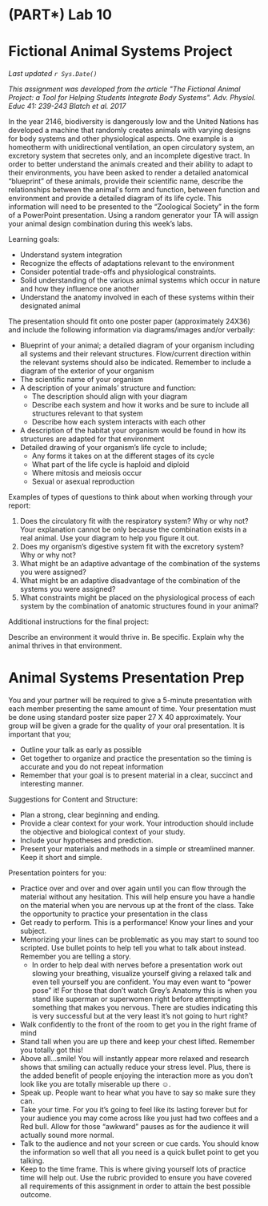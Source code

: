 # (PART\*) Lab 10 {-}

# Fictional Animal Systems Project {-}

*Last updated `r Sys.Date()`*

*This assignment was developed from the article \"The Fictional Animal Project: a Tool for Helping Students Integrate Body Systems\".  Adv. Physiol. Educ 41: 239-243 Blatch et al. 2017*

In the year 2146, biodiversity is dangerously low and the United Nations has developed a machine that randomly creates animals with varying designs for body systems and other physiological aspects. One example is a homeotherm with unidirectional ventilation, an open circulatory system, an excretory system that secretes only, and an incomplete digestive tract. In order to better understand the animals created and their ability to adapt to their environments, you have been asked to render a detailed anatomical \“blueprint\” of these animals, provide their scientific name, describe the relationships between the animal\'s form and function, between function and environment and provide a detailed diagram of its life cycle.  This information will need to be presented to the \“Zoological Society\” in the form of a PowerPoint presentation.  Using a random generator your TA will assign your animal design combination during this week\’s labs. 

Learning goals:

* Understand system integration
* Recognize the effects of adaptations relevant to the environment
* Consider potential trade-offs and physiological constraints.
* Solid understanding of the various animal systems which occur in nature and how they influence one another
* Understand the anatomy involved in each of these systems within their designated animal

The presentation should fit onto one poster paper (approximately 24X36) and include the following information via diagrams/images and/or verbally:

* Blueprint of your animal; a detailed diagram of your organism including all systems and their relevant structures. Flow/current direction within the relevant systems should also be indicated.  Remember to include a diagram of the exterior of your organism
* The scientific name of your organism
* A description of your animals\’ structure and function:
  - The description should align with your diagram
  - Describe each system and how it works and be sure to include all structures relevant to that system
  - Describe how each system interacts with each other

* A description of the habitat your organism would be found in how its structures are adapted for that environment
* Detailed drawing of your organism\’s life cycle to include;
  - Any forms it takes on at the different stages of its cycle
  - What part of the life cycle is haploid and diploid
  - Where mitosis and meiosis occur
  - Sexual or asexual reproduction

Examples of types of questions to think about when working through your report:

1. Does the circulatory fit with the respiratory system? Why or why not? Your explanation cannot be only because the combination exists in a real animal. Use your diagram to help you figure it out.
2. Does my organism’s digestive system fit with the excretory system? Why or why not? 
3. What might be an adaptive advantage of the combination of the systems you were assigned?
4. What might be an adaptive disadvantage of the combination of the systems you were assigned?
5. What constraints might be placed on the physiological process of each system by the combination of anatomic structures found in your animal?

Additional instructions for the final project:

Describe an environment it would thrive in.  Be specific.  Explain why the animal thrives in that environment.

# Animal Systems Presentation Prep {-}

You and your partner will be required to give a 5-minute presentation with each member presenting the same amount of time. Your presentation must be done using standard poster size paper 27 X 40 approximately. Your group will be given a grade for the quality of your oral presentation. It is important that you;

* Outline your talk as early as possible
* Get together to organize and practice the presentation so the timing is accurate and you do not repeat information
* Remember that your goal is to present material in a clear, succinct and interesting manner.

Suggestions for Content and Structure:

* Plan a strong, clear beginning and ending.
* Provide a clear context for your work. Your introduction should include the objective and biological context of your study.
* Include your hypotheses and prediction.
* Present your materials and methods in a simple or streamlined manner. Keep it short and simple.

Presentation pointers for you:

* Practice over and over and over again until you can flow through the material without any hesitation. This will help ensure you have a handle on the material when you are nervous up at the front of the class. Take the opportunity to practice your presentation in the class
* Get ready to perform. This is a performance! Know your lines and your subject.
* Memorizing your lines can be problematic as you may start to sound too scripted. Use bullet points to help tell you what to talk about instead. Remember you are telling a story.
  - In order to help deal with nerves before a presentation work out slowing your breathing, visualize yourself giving a relaxed talk and even tell yourself you are confident. You may even want to \“power pose\” it! For those that don\’t watch
Grey’s Anatomy this is when you stand like superman or superwomen right before attempting something that makes you nervous. There are studies indicating this is very successful but at the very least it’s not going to hurt right?

* Walk confidently to the front of the room to get you in the right frame of mind
* Stand tall when you are up there and keep your chest lifted. Remember you totally got this!
* Above all…smile! You will instantly appear more relaxed and research shows that smiling can actually reduce your stress level. Plus, there is the added benefit of people enjoying the interaction more as you don’t look like you are totally miserable up there ☺.
* Speak up. People want to hear what you have to say so make sure they can.
* Take your time. For you it\’s going to feel like its lasting forever but for your audience you may come across like you just had two coffees and a Red bull. Allow for those \“awkward\” pauses as for the audience it will actually sound more normal.
* Talk to the audience and not your screen or cue cards. You should know the information so well that all you need is a quick bullet point to get you talking.
* Keep to the time frame. This is where giving yourself lots of practice time will help out.
Use the rubric provided to ensure you have covered all requirements of this assignment in order to attain the best possible outcome.